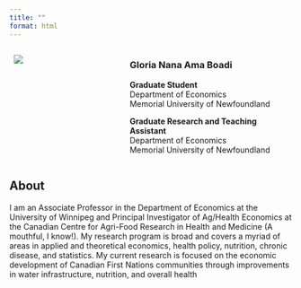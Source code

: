 ```yaml
---
title: ""
format: html
---
```






::: columns
::: {.column width="40%"}
  ![](3B711248-8DA9-4410-A529-8BB61655CBAC_1_201_a-modified.png)
:::

::: {.column width="60%"}
### Gloria Nana Ama Boadi

**Graduate Student**\
Department of Economics\
Memorial University of Newfoundland

**Graduate Research and Teaching Assistant**\
Department of Economics\
Memorial University of Newfoundland
:::
:::

## About

I am an Associate Professor in the Department of Economics at the University of Winnipeg and Principal Investigator of Ag/Health Economics at the Canadian Centre for Agri-Food Research in Health and Medicine (A mouthful, I know!). My research program is broad and covers a myriad of areas in applied and theoretical economics, health policy, nutrition, chronic disease, and statistics. My current research is focused on the economic development of Canadian First Nations communities through improvements in water infrastructure, nutrition, and overall health
